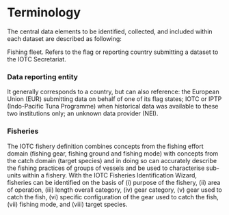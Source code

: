 # Terminology 

The central data elements to be identified, collected, and included within each dataset are described as following:

Fishing fleet. Refers to the flag or reporting country submitting a dataset to the IOTC Secretariat.

### Data reporting entity

It generally corresponds to a country, but can also reference: the European Union (EUR) submitting data on behalf of one of its flag states;
IOTC or IPTP (Indo-Pacific Tuna Programme) when historical data was available to these two institutions only; an unknown data provider (NEI).

### Fisheries

The IOTC fishery definition combines concepts from the fishing effort domain (fishing gear, fishing ground and fishing mode) with concepts from the catch domain (target species) and in doing so can accurately describe the fishing practices of groups of vessels and be used to characterise sub-units within a fishery. 
With the IOTC Fisheries Identification Wizard, fisheries can be identified on the basis of (i) purpose of the fishery, (ii) area of operation, (iii) length overall category, (iv) gear category, (v) gear used to catch the fish, (vi) specific configuration of the gear used to catch the fish, (vii) fishing mode, and (viii) target species.

<!-- ### Species -->

<!-- Refers to the species interacting with Indian Ocean fisheries as: target species (retained or discarded), non-target species (retained or discarded) and sampled individuals, including the 16 IOTC species, sharks and rays’ species of relevance to the IOTC and endangered, threatened, and protected species (ETP). The reporting of statistics by species for other species is also encouraged, especially when the catches of these species represent a significant proportion of the total catches of the fishery concerned. -->

<!-- As per the recommendations of the Working Parties and the Scientific Committee, the IOTC Secretariat has developed Identification Guides for marine turtles, seabirds, and sharks and rays that maybe incidentally caught or otherwise interacted with by IOTC fisheries targeting tuna and tuna-like species in the Indian Ocean. These guides are intended for use by scientific observers, field samplers, as well as fishers in order to improve the quality of the data being recorded and reported to the IOTC Secretariat. IOTC Species Identification cards and another identification resources are available on the Science section of the  IOTC website. -->

<!-- ### Area -->

<!-- The IOTC Area of Competence is defined in Article 2 of the IOTC Agreement, but the spatial resolution to be used for the provision of mandatory statistical data is defined for each dataset. IOTC adopts the CWP grid classification system defined by a regular geo-referenced grid. -->
<!-- IOTC Resolution 15/02 states that alternative areas can be used for coastal fisheries if they better represent the fishery concerned. In general, the areas chosen should be of small size, preferably lower in size than any of the 5° grid areas located at a latitude and longitude similar to that of the area concerned.  -->

<!-- ### Data type -->

<!-- Longline fleets operating in the high seas shall provide provisional data for the previous year no later than 30 June. Final data shall be submitted no later than 30 December. All other fleets (including supply vessels) shall submit their final data for the previous year no later -->
<!-- than 30 June. -->

<!-- ### Data sources -->

<!-- Indicates where and by whom the information used to monitor fishing activities for the estimation of fisheries statistics is collected (e.g. Amounts as recorded in the vessel fishing logbook, Catch-and-effort data collected by scientific observers, Individual fish lengths /weights monitored at the landing place by staff from research institutions) -->

<!-- ### Data processing -->

<!-- Refers to the type of processing or estimation method applied to raw information (e.g. Retained catches derived from catch assessment survey data, Catch-and-effort by species adjusted by using the size samples available for each trip (or alternative time-area strata), Total enumeration of individual fish lengths /weights (no estimation required). -->

<!-- ### Data raising -->

<!-- Call for the level of raising applied to the data, to understand the level of representativeness that this data have with respect to the total catches and effort. -->

<!-- ### Coverage rate -->

<!-- Refers to metrics used to determine the proportion that the amount of fish (number or weight) or fishing effort monitored (sampled) represents of the total (number or weight) or estimated fishing effort of each stratum for a given dataset. -->
